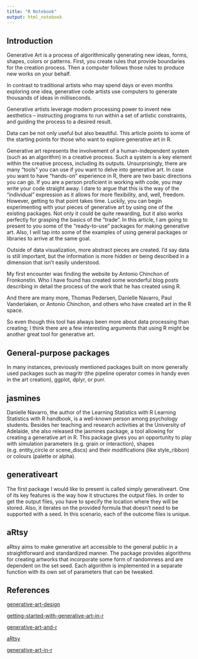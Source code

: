 ```yaml
---
title: "R Notebook"
output: html_notebook
---
```


## Introduction

Generative Art is a process of algorithmically generating new ideas, forms, shapes, colors or patterns. First, you create rules that provide boundaries for the creation process. Then a computer  follows those rules to produce new works on your behalf.  

In contrast to traditional artists who may spend days or even months exploring one idea,  generative code artists use computers to generate thousands of ideas in milliseconds. 

Generative artists leverage modern processing power to invent new aesthetics – instructing programs to run within a set of artistic constraints, and guiding the process to a desired result. 

Data can be not only useful but also beautiful. This article points to some of the starting points for those who want to explore generative art in R.

Generative art represents the involvement of a human-independent system (such as an algorithm) in a creative process. Such a system is a key element within the creative process, including its outputs.
Unsurprisingly, there are many “tools” you can use if you want to delve into generative art. In case you want to have “hands-on” experience in R, there are two basic directions you can go.
If you are a person proficient in working with code, you may write your code straight away. I dare to argue that this is the way of the “individual” expression as it allows for more flexibility, and, well, freedom.
However, getting to that point takes time. Luckily, you can begin experimenting with your pieces of generative art by using one of the existing packages. Not only it could be quite rewarding, but it also works perfectly for grasping the basics of the “trade”.
In this article, I am going to present to you some of the “ready-to-use” packages for making generative art. Also, I will tap into some of the examples of using general packages or libraries to arrive at the same goal.


Outside of data visualization, more abstract pieces are created. I'd say data is still important, but the information is more hidden or being described in a dimension that isn't easily understood.

My first encounter was finding the website by Antonio Chinchon of Fronkonstin. Who I have found has created some wonderful blog posts describing in detail the process of the work that he has created using R.


And there are many more, Thomas Pedersen, Danielle Navarro, Paul Vanderlaken, or Antonio Chinchon, and others who have created art in the R space.

So even though this tool has always been more about data processing than creating; I think there are a few interesting arguments that using R might be another great tool for generative art.


## General-purpose packages
In many instances, previously mentioned packages built on more generally used packages such as magritr (the pipeline operator comes in handy even in the art creation), ggplot, dplyr, or purr.


## jasmines

Danielle Navarro, the author of the Learning Statistics with R Learning Statistics with R handbook, is a well-known person among psychology students.
Besides her teaching and research activities at the University of Adelaide, she also released the jasmines package, a tool allowing for creating a generative art in R.
This package gives you an opportunity to play with simulation parameters (e.g. grain or interaction), shapes (e.g. entity_circle or scene_discs) and their modifications (like style_ribbon) or colours (palette or alpha). 

## generativeart

The first package I would like to present is called simply generativeart.
One of its key features is the way how it structures the output files. In order to get the output files, you have to specify the location where they will be stored. Also, it iterates on the provided formula that doesn’t need to be supported with a seed. In this scenario, each of the outcome files is unique.


## aRtsy

aRtsy aims to make generative art accessible to the general public in a straightforward and standardized manner. The package provides algorithms for creating artworks that incorporate some form of randomness and are dependent on the set seed. Each algorithm is implemented in a separate function with its own set of parameters that can be tweaked.

## References

[generative-art-design](https://aiartists.org/generative-art-design)

[getting-started-with-generative-art-in-r](https://towardsdatascience.com/getting-started-with-generative-art-in-r-3bc50067d34b)

[generative-art-and-r](https://generative.substack.com/p/generative-art-and-r)

[aRtsy](https://github.com/koenderks/aRtsy)

[generative-art-in-r](https://blog.djnavarro.net/posts/2021-07-08_generative-art-in-r/)